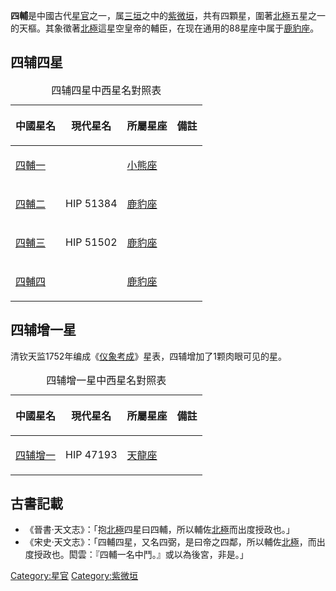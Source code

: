 '''四輔'''是中國古代[[星官|星官]]之一，属[[三垣|三垣]]之中的[[紫微垣|紫微垣]]，共有四顆星，圍著[[北極_(星官)|北極]]五星之一的天樞。其象徵著[[北極星|北極]]這星空皇帝的輔臣，在现在通用的88星座中属于[[鹿豹座|鹿豹座]]。

==四辅四星==
{| class="wikitable"  align="center" style="text-align:center; width:100%"
|+四辅四星中西星名對照表
|-
! 中國星名 !! 現代星名 !! 所屬星座 !! 備註
|-
| [[四輔一|四輔一]] ||  || [[小熊座|小熊座]] || 
|-
| [[四輔二|四輔二]] || HIP 51384 || [[鹿豹座|鹿豹座]] || 
|-
| [[四輔三|四輔三]] || HIP 51502 || [[鹿豹座|鹿豹座]] || 
|-
| [[四輔四|四輔四]] ||  || [[鹿豹座|鹿豹座]] || 
|}

==四辅增一星==
清钦天监1752年编成《[[仪象考成|仪象考成]]》星表，四辅增加了1颗肉眼可见的星。
{| class="wikitable"  align="center" style="text-align:center; width:100%"
|+四辅增一星中西星名對照表
|-
! 中國星名 !! 現代星名 !! 所屬星座 !! 備註
|-
| [[四辅增一|四辅增一]] || HIP 47193 || [[天龍座|天龍座]] ||
|}


== 古書記載 ==
*《晉書‧天文志》：「抱[[北極_(星官)|北極]]四星曰四輔，所以輔佐[[北極_(星官)|北極]]而出度授政也。」
*《宋史‧天文志》：「四輔四星，又名四弼，是曰帝之四鄰，所以輔佐[[北極_(星官)|北極]]，而出度授政也。閎雲：『四輔一名中鬥。』或以為後宮，非是。」

{{天文小作品}}
{{三垣}}

[[Category:星官|Category:星官]]
[[Category:紫微垣|Category:紫微垣]]